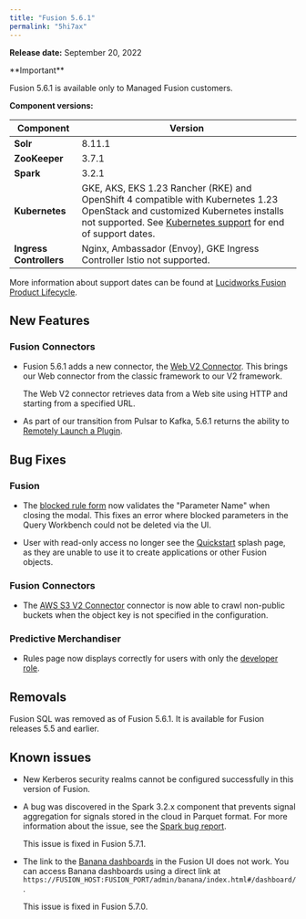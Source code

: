 ```yaml
---
title: "Fusion 5.6.1"
permalink: "5hi7ax"
---
```


**Release date:** September 20, 2022

<Tip>
**Important**

Fusion 5.6.1 is available only to Managed Fusion customers.
</Tip>


**Component versions:**

| Component | Version |
| --- | --- |
| **Solr** | 8.11.1 |
| **ZooKeeper** | 3.7.1 |
| **Spark** | 3.2.1 |
| **Kubernetes** | GKE, AKS, EKS 1.23  Rancher (RKE) and OpenShift 4 compatible with Kubernetes 1.23  OpenStack and customized Kubernetes installs not supported.  See [Kubernetes support](/policies/7shln5/lucidworks-version-support-lifecycle#kubernetes-support) for end of support dates. |
| **Ingress Controllers** | Nginx, Ambassador (Envoy), GKE Ingress Controller  Istio not supported. |

More information about support dates can be found at [Lucidworks Fusion Product Lifecycle](/policies/7shln5/lucidworks-version-support-lifecycle).

## New Features

### Fusion Connectors

* Fusion 5.6.1 adds a new connector, the [Web V2 Connector](/fusion-connectors/tq6l3z/). This brings our Web connector from the classic framework to our V2 framework.

    The Web V2 connector retrieves data from a Web site using HTTP and starting from a specified URL.

* As part of our transition from Pulsar to Kafka, 5.6.1 returns the ability to [Remotely Launch a Plugin](/how-to/o9xois/remotely-launch-a-plugin).

## Bug Fixes

### Fusion

* The [blocked rule form](/fusion/5.6/259/block-documents-stage) now validates the "Parameter Name" when closing the modal. This fixes an error where blocked parameters in the Query Workbench could not be deleted via the UI.

* User with read-only access no longer see the [Quickstart](/how-to/660/quickstart) splash page, as they are unable to use it to create applications or other Fusion objects.

### Fusion Connectors

* The [AWS S3 V2 Connector](/fusion-connectors/8851/amazon-aws-s-3-v-2) connector is now able to crawl non-public buckets when the object key is not specified in the configuration.

### Predictive Merchandiser

* Rules page now displays correctly for users with only the [developer role](/fusion/5.6/126/roles#developer).

## Removals

Fusion SQL was removed as of Fusion 5.6.1. It is available for Fusion releases 5.5 and earlier.

## Known issues

* New Kerberos security realms cannot be configured successfully in this version of Fusion.

* A bug was discovered in the Spark 3.2.x component that prevents signal aggregation for signals stored in the cloud in Parquet format. For more information about the issue, see the [Spark bug report](https://issues.apache.org/jira/browse/SPARK-38318).

    <Note>
    This issue is fixed in Fusion 5.7.1.
    </Note>

* The link to the [Banana dashboards](/fusion/5.6/139/banana-dashboards) in the Fusion UI does not work. You can access Banana dashboards using a direct link at `https://FUSION_HOST:FUSION_PORT/admin/banana/index.html#/dashboard/`.

    <Note>
    This issue is fixed in Fusion 5.7.0.
    </Note>
